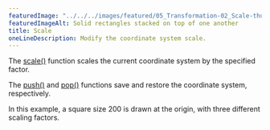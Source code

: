 ---
featuredImage: "../../../images/featured/05_Transformation-02_Scale-thumbnail.png"
featuredImageAlt: Solid rectangles stacked on top of one another
title: Scale
oneLineDescription: Modify the coordinate system scale.
---

The
<a href="https://p5js.org/reference/#/p5/scale">scale()</a>
function scales the current coordinate system by the specified
factor.

The
<a href="https://p5js.org/reference/#/p5/push">push()</a>
and
<a href="https://p5js.org/reference/#/p5/pop">pop()</a>
functions save and restore the coordinate system, respectively.

In this example, a square size 200 is drawn at the origin, with
three different scaling factors.